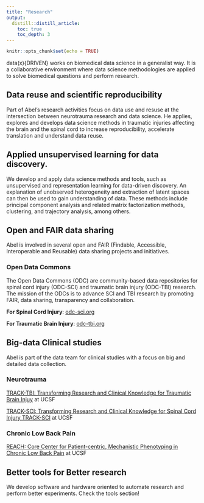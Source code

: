 ```yaml
---
title: "Research"
output:
  distill::distill_article:
    toc: true
    toc_depth: 3
---
```


```r
knitr::opts_chunk$set(echo = TRUE)
```

data(x){DRIVEN} works on biomedical data science in a generalist way. It is a collaborative environment where data science methodologies are applied to solve biomedical questions and perform research.

## Data reuse and scientific reproducibility

Part of Abel's research activities focus on data use and resuse at the intersection between neurotrauma research and data science. He applies, explores and develops data science methods in traumatic injuries affecting the brain and the spinal cord to increase reproducibility, accelerate translation and understand data reuse.

## Applied unsupervised learning for data discovery.

We develop and apply data science methods and tools, such as unsupervised and representation learning for data-driven discovery. An explanation of unobserved heterogeneity and extraction of latent spaces can then be used to gain understanding of data. These methods include principal component analysis and related matrix factorization methods, clustering, and trajectory analysis, among others.

## Open and FAIR data sharing

Abel is involved in several open and FAIR (Findable, Accessible, Interoperable and Reusable) data sharing projects and initiatives.

### Open Data Commons

The Open Data Commons (ODC) are community-based data repositories for spinal cord injury (ODC-SCI) and traumatic brain injury (ODC-TBI) research. The mission of the ODCs is to advance SCI and TBI research by promoting FAIR, data sharing, transparency and collaboration.

**For Spinal Cord Injury**: [odc-sci.org](https://odc-sci.org/)

**For Traumatic Brain Injury**: [odc-tbi.org](https://odc-tbi.org/)

## Big-data Clinical studies

Abel is part of the data team for clinical studies with a focus on big and detailed data collection.

### Neurotrauma

[TRACK-TBI: Transforming Research and Clinical Knowledge for Traumatic Brain Injuy](https://tracktbi.ucsf.edu/) at UCSF

[TRACK-SCI: Transforming Research and Clinical Knowledge for Spinal Cord Injury TRACK-SCI](https://spinalcordinjury.ucsf.edu/) at UCSF

### Chronic Low Back Pain

[REACH: Core Center for Patient-centric, Mechanistic Phenotyping in Chronic Low Back Pain](https://comeback.ucsf.edu/research) at UCSF

## Better tools for Better research

We develop software and hardware oriented to automate research and perform better experiments. Check the tools section!

